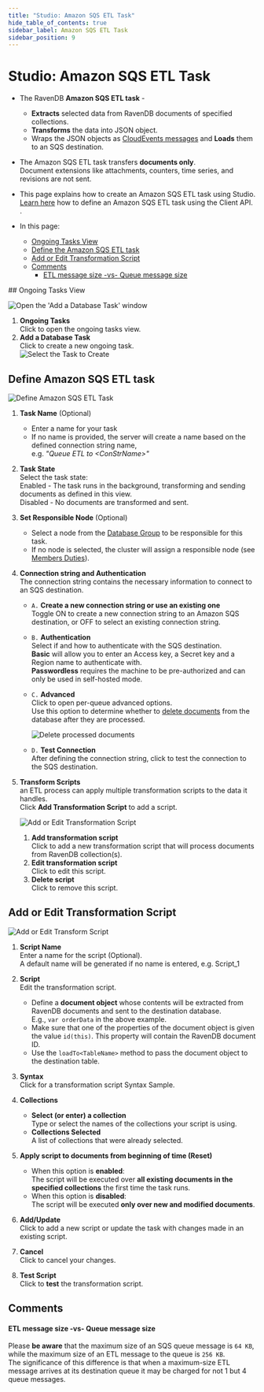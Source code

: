 ```yaml
---
title: "Studio: Amazon SQS ETL Task"
hide_table_of_contents: true
sidebar_label: Amazon SQS ETL Task
sidebar_position: 9
---
```



# Studio: Amazon SQS ETL Task
<Admonition type="note" title="Note">

* The RavenDB **Amazon SQS ETL task** -  
   * **Extracts** selected data from RavenDB documents of specified collections.
   * **Transforms** the data into JSON object.
   * Wraps the JSON objects as [CloudEvents messages](https://cloudevents.io) and **Loads** them to an SQS destination.

* The Amazon SQS ETL task transfers **documents only**.  
  Document extensions like attachments, counters, time series, and revisions are not sent.  

* This page explains how to create an Amazon SQS ETL task using Studio.  
  [Learn here](../../../../server/ongoing-tasks/etl/queue-etl/amazon-sqs.mdx) how to define 
  an Amazon SQS ETL task using the Client API.  .  
 
* In this page:  
  * [Ongoing Tasks View](../../../../studio/database/tasks/ongoing-tasks/amazon-sqs-etl.mdx#ongoing-tasks-view)  
  * [Define the Amazon SQS ETL task](../../../../studio/database/tasks/ongoing-tasks/amazon-sqs-etl.mdx#define-amazon-sqs-etl-task)  
  * [Add or Edit Transformation Script](../../../../studio/database/tasks/ongoing-tasks/amazon-sqs-etl.mdx#add-or-edit-transformation-script)  
  * [Comments](../../../../studio/database/tasks/ongoing-tasks/amazon-sqs-etl.mdx#comments)  
      * [ETL message size -vs- Queue message size](../../../../studio/database/tasks/ongoing-tasks/amazon-sqs-etl.mdx#etl-message-size--vs--queue-message-size)  
</Admonition>
## Ongoing Tasks View

![Open the 'Add a Database Task' window](./assets/sqs_ongoing-tasks.png)

1. **Ongoing Tasks**  
   Click to open the ongoing tasks view.  
2. **Add a Database Task**  
   Click to create a new ongoing task.  
![Select the Task to Create](./assets/sqs_task-selection.png)
   


## Define Amazon SQS ETL task

![Define Amazon SQS ETL Task](./assets/sqs_etl-define-task.png)

1. **Task Name** (Optional)  
   * Enter a name for your task  
   * If no name is provided, the server will create a name based on the defined connection string name,  
     e.g. *"Queue ETL to &lt;ConStrName&gt;"*  

2. **Task State**  
   Select the task state:  
   Enabled - The task runs in the background, transforming and sending documents as defined in this view.  
   Disabled - No documents are transformed and sent.  

3. **Set Responsible Node** (Optional)  
    * Select a node from the [Database Group](../../../../studio/database/settings/manage-database-group.mdx) to be responsible for this task.  
    * If no node is selected, the cluster will assign a responsible node (see [Members Duties](../../../../studio/database/settings/manage-database-group.mdx#database-group-topology---members-duties)).  

4. **Connection string and Authentication**  
   The connection string contains the necessary information to connect to an SQS destination.  
    * `A.` **Create a new connection string or use an existing one**  
      Toggle ON to create a new connection string to an Amazon SQS destination, 
      or OFF to select an existing connection string.  
    * `B.` **Authentication**  
      Select if and how to authenticate with the SQS destination.  
      **Basic** will allow you to enter an Access key, a Secret key and a Region name to authenticate with.  
      **Passwordless** requires the machine to be pre-authorized and can only be used in self-hosted mode.  
    * `C.` **Advanced**  
      Click to open per-queue advanced options.  
      Use this option to determine whether to [delete documents](../../../../server/ongoing-tasks/etl/queue-etl/amazon-sqs.mdx#delete-processed-documents) 
      from the database after they are processed.  

         ![Delete processed documents](./assets/sqs_delete-processed-docs.png)

    * `D.` **Test Connection**  
      After defining the connection string, click to test the connection to the SQS destination.  

5. **Transform Scripts**  
   an ETL process can apply multiple transformation scripts to the data it handles.  
   Click **Add Transformation Script** to add a script.  

      ![Add or Edit Transformation Script](./assets/add-or-edit-script.png)
 
      1. **Add transformation script**  
         Click to add a new transformation script that will process documents from RavenDB collection(s).
      2. **Edit transformation script**  
         Click to edit this script.  
      3. **Delete script**  
         Click to remove this script.

  

## Add or Edit Transformation Script

![Add or Edit Transform Script](./assets/sqs_etl_transformation-script.png)

1. **Script Name**  
   Enter a name for the script (Optional).  
   A default name will be generated if no name is entered, e.g. Script_1  

2. **Script**  
   Edit the transformation script.  
   * Define a **document object** whose contents will be extracted from 
     RavenDB documents and sent to the destination database.  
     E.g., `var orderData` in the above example.  
   * Make sure that one of the properties of the document object 
     is given the value `id(this)`. This property will contain the 
     RavenDB document ID.  
   * Use the `loadTo<TableName>` method to pass the document object 
     to the destination table.  

3. **Syntax**  
   Click for a transformation script Syntax Sample.  

4. **Collections**  
    * **Select (or enter) a collection**  
      Type or select the names of the collections your script is using.  
    * **Collections Selected**  
      A list of collections that were already selected.  

5. **Apply script to documents from beginning of time (Reset)**  
    * When this option is **enabled**:  
      The script will be executed over **all existing documents in the 
      specified collections** the first time the task runs.  
    * When this option is **disabled**:  
      The script will be executed **only over new and modified documents**.  

6. **Add/Update**  
   Click to add a new script or update the task with changes made in an existing script.  

7. **Cancel**  
   Click to cancel your changes.  

8. **Test Script**  
   Click to **test** the transformation script.  



## Comments

#### ETL message size -vs- Queue message size
Please **be aware** that the maximum size of an SQS queue message is `64 KB`, while the 
maximum size of an ETL message to the queue is `256 KB`.  
The significance of this difference is that when a maximum-size ETL message arrives 
at its destination queue it may be charged for not 1 but 4 queue messages.  



